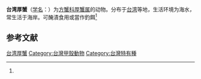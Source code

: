 {{Speciesbox
| name = 台湾厚蟹
| status = 
| status_system = 
| image = 
| genus = Helice
| species = formosensis
| authority = (Rathbun, 1929)<ref name='id12029'>{{cite web| url =http://www.bioinfo.cn/db05/BjdwSpecies.php?action=view&id=12029| title =台湾厚蟹| work =《中国动物物种编目数据库》| publisher =中国科学院微生物研究所| author =中国科学院动物研究所| accessdate =2009-04-28| deadurl =yes| archiveurl =https://web.archive.org/web/20160305054238/http://www.bioinfo.cn/db05/BjdwSpecies.php?action=view&id=12029| archivedate =2016-03-05}}</ref>
}}

'''台湾厚蟹'''（[[学名|学名]]：{{lang|la|''Helice formosensis''}}）为[[方蟹科|方蟹科]][[厚蟹属|厚蟹属]]的动物。分布于[[台湾|台湾]]等地，生活环境为海水，常生活于海岸。可醃漬食用或當作釣餌<ref name='id12029'/>

== 参考文献 ==
{{reflist}}

{{Wikispecies|Helice formosensis}}

{{Taxonbar}}

[[Category:厚蟹属|台湾厚蟹]]
[[Category:台灣甲殼動物|Category:台灣甲殼動物]]
[[Category:台灣特有種|Category:台灣特有種]]


{{螃蟹小作品}}